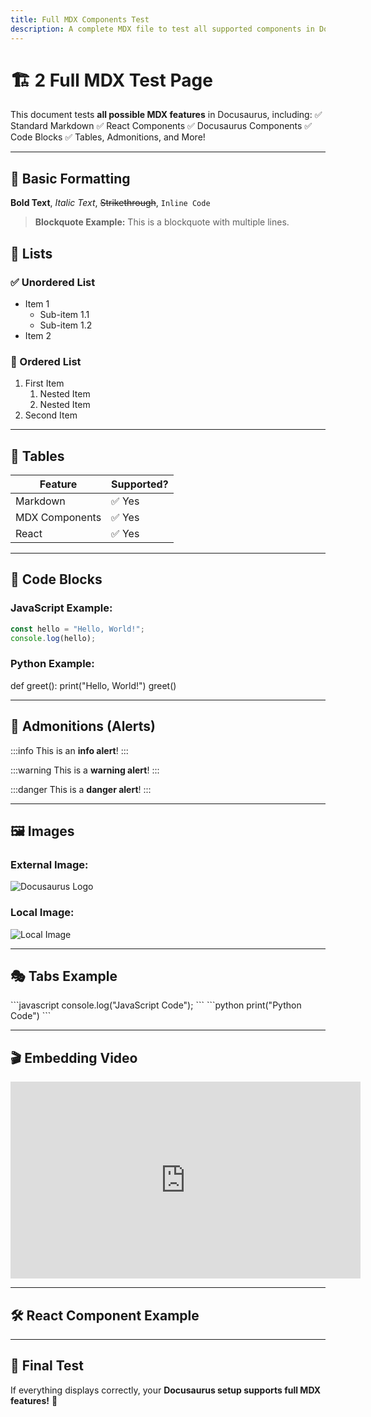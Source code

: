 ```yaml
---
title: Full MDX Components Test
description: A complete MDX file to test all supported components in Docusaurus.
---
```



# 🏗️ 2 Full MDX Test Page

This document tests **all possible MDX features** in Docusaurus, including:
✅ Standard Markdown
✅ React Components
✅ Docusaurus Components
✅ Code Blocks
✅ Tables, Admonitions, and More!

---

## 📌 Basic Formatting

**Bold Text**, *Italic Text*, ~~Strikethrough~~, `Inline Code`

> **Blockquote Example:**
> This is a blockquote with multiple lines.

## 📝 Lists

### ✅ Unordered List
- Item 1
  - Sub-item 1.1
  - Sub-item 1.2
- Item 2

### 🔢 Ordered List
1. First Item
   1. Nested Item
   2. Nested Item
2. Second Item

---

## 📌 Tables

| Feature   | Supported? |
|-----------|------------|
| Markdown  | ✅ Yes |
| MDX Components | ✅ Yes |
| React | ✅ Yes |

---

## 🎨 Code Blocks

### JavaScript Example:

```javascript
const hello = "Hello, World!";
console.log(hello);
```

### Python Example:

<CodeBlock language="python">
def greet():
    print("Hello, World!")
greet()
</CodeBlock>

---

## 🔔 Admonitions (Alerts)

:::info
This is an **info alert**!
:::

:::warning
This is a **warning alert**!
:::

:::danger
This is a **danger alert**!
:::

---

## 🖼️ Images

### External Image:
![Docusaurus Logo](https://docusaurus.io/img/docusaurus.png)

### Local Image:
![Local Image](/img/CENTAGATECLOUD.svg)

---

## 🎭 Tabs Example

<Tabs>
  <TabItem value="js" label="JavaScript">
    ```javascript
    console.log("JavaScript Code");
    ```
  </TabItem>
  <TabItem value="py" label="Python">
    ```python
    print("Python Code")
    ```
  </TabItem>
</Tabs>

---

## 🎬 Embedding Video

<iframe width="560" height="315" src="https://www.youtube.com/embed/dQw4w9WgXcQ" frameborder="0" allowfullscreen></iframe>

---

## 🛠️ React Component Example


<MyButton label="Click Me!" />

---

## 🎯 Final Test

If everything displays correctly, your **Docusaurus setup supports full MDX features!** 🚀

